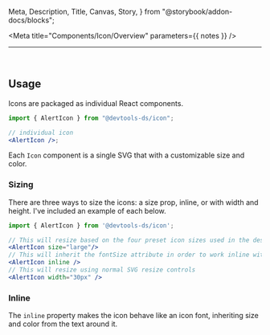   Meta,
  Description,
  Title,
  Canvas,
  Story,
} from "@storybook/addon-docs/blocks";


<Meta title="Components/Icon/Overview" parameters={{ notes }} />

<Title>@devtools-ds/icon</Title>

---

<ShieldRow>
  <Version
    current={version}
    url="https://github.com/intuit/devtools-ds/tree/master/components/Icon/CHANGELOG.md"
  />
</ShieldRow>

<Description />

<br />

## Usage

Icons are packaged as individual React components.

```jsx
import { AlertIcon } from "@devtools-ds/icon";

// individual icon
<AlertIcon />;
```

Each `Icon` component is a single SVG that with a customizable size and color.

<Canvas>
  <Story id="components-icon-features--basic-usage" />
</Canvas>

### Sizing

There are three ways to size the icons: a size prop, inline, or with width and height. I've included an example of each below.

```jsx
import { AlertIcon } from '@devtools-ds/icon';

// This will resize based on the four preset icon sizes used in the design system.
<AlertIcon size="large"/>
// This will inherit the fontSize attribute in order to work inline with text.
<AlertIcon inline />
// This will resize using normal SVG resize controls
<AlertIcon width="30px" />
```

### Inline

The `inline` property makes the icon behave like an icon font, inheriting size and color from the text around it.

<Canvas>
  <Story id="components-icon-features--inline" />
</Canvas>
